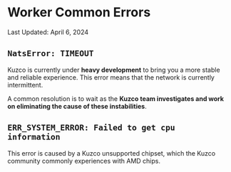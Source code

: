 
# Worker Common Errors

<Callout type="warning">
	Last Updated: April 6, 2024
</Callout>

## `NatsError: TIMEOUT`

Kuzco is currently under **heavy development** to bring you a more stable and reliable experience. This error means that the network is currently intermittent.

A common resolution is to wait as the **Kuzco team investigates and work on eliminating the cause of these instabilities**.

## `ERR_SYSTEM_ERROR: Failed to get cpu information`

This error is caused by a Kuzco unsupported chipset, which the Kuzco community <Link href="/support/worker/faqs"> commonly experiences with AMD chips</Link>.
